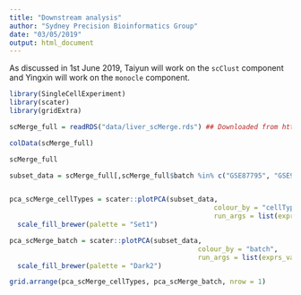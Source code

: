 ```yaml
---
title: "Downstream analysis"
author: "Sydney Precision Bioinformatics Group"
date: "03/05/2019"
output: html_document
---
```



As discussed in 1st June 2019, Taiyun will work on the `scClust` component and Yingxin will work on the `monocle` component.  


```r
library(SingleCellExperiment)
library(scater)
library(gridExtra)

scMerge_full = readRDS("data/liver_scMerge.rds") ## Downloaded from https://sydneybiox.github.io/scMerge/articles/case_study/Mouse_Liver_Data.html

```


```r
colData(scMerge_full)

scMerge_full
```

```r
subset_data = scMerge_full[,scMerge_full$batch %in% c("GSE87795", "GSE90047")]


pca_scMerge_cellTypes = scater::plotPCA(subset_data, 
                                                   colour_by = "cellTypes",
                                                   run_args = list(exprs_values = "scMerge")) +
  scale_fill_brewer(palette = "Set1")

pca_scMerge_batch = scater::plotPCA(subset_data, 
                                               colour_by = "batch",
                                               run_args = list(exprs_values = "scMerge")) +
  scale_fill_brewer(palette = "Dark2")

grid.arrange(pca_scMerge_cellTypes, pca_scMerge_batch, nrow = 1)
```



